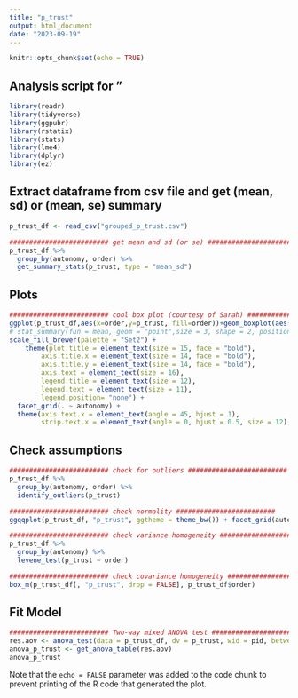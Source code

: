 ```yaml
---
title: "p_trust"
output: html_document
date: "2023-09-19"
---
```


```r
knitr::opts_chunk$set(echo = TRUE)
```

## Analysis script for "

```r
library(readr)
library(tidyverse)
library(ggpubr)
library(rstatix)
library(stats)
library(lme4)
library(dplyr)
library(ez)
```


## Extract dataframe from csv file and get (mean, sd) or (mean, se) summary

```r

p_trust_df <- read_csv("grouped_p_trust.csv")

######################### get mean and sd (or se) ######################### 
p_trust_df %>%
  group_by(autonomy, order) %>%
  get_summary_stats(p_trust, type = "mean_sd")

```

## Plots

```r

######################### cool box plot (courtesy of Sarah) ######################### 
ggplot(p_trust_df,aes(x=order,y=p_trust, fill=order))+geom_boxplot(aes(fill=order)) + labs( x = "Order", y = "p_trust", fill = "Order") +   theme_minimal() +
# stat_summary(fun = mean, geom = "point",size = 3, shape = 2, position = position_dodge(0.75), show.legend = FALSE) +
scale_fill_brewer(palette = "Set2") +
    theme(plot.title = element_text(size = 15, face = "bold"),
        axis.title.x = element_text(size = 14, face = "bold"),
        axis.title.y = element_text(size = 14, face = "bold"),
        axis.text = element_text(size = 16),
        legend.title = element_text(size = 12),
        legend.text = element_text(size = 11),
        legend.position= "none") +
  facet_grid(. ~ autonomy) +
  theme(axis.text.x = element_text(angle = 45, hjust = 1),
        strip.text.x = element_text(angle = 0, hjust = 0.5, size = 12), legend.position = "none")

```


## Check assumptions

```r

######################### check for outliers ######################### 
p_trust_df %>%
  group_by(autonomy, order) %>%
  identify_outliers(p_trust)

######################### check normality ######################### 
ggqqplot(p_trust_df, "p_trust", ggtheme = theme_bw()) + facet_grid(autonomy ~ order)

######################### check variance homogeneity ######################### 
p_trust_df %>%
  group_by(autonomy) %>%
  levene_test(p_trust ~ order)

######################### check covariance homogeneity ######################### 
box_m(p_trust_df[, "p_trust", drop = FALSE], p_trust_df$order)

```


## Fit Model

```r

######################### Two-way mixed ANOVA test #########################  
res.aov <- anova_test(data = p_trust_df, dv = p_trust, wid = pid, between = order, within = autonomy)
anova_p_trust <- get_anova_table(res.aov)
anova_p_trust

```

Note that the `echo = FALSE` parameter was added to the code chunk to prevent printing of the R code that generated the plot.
